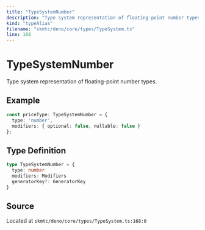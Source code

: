 ```yaml
---
title: "TypeSystemNumber"
description: "Type system representation of floating-point number types."
kind: "typeAlias"
filename: "skmtc/deno/core/types/TypeSystem.ts"
line: 168
---
```


# TypeSystemNumber

Type system representation of floating-point number types.


## Example

```typescript
const priceType: TypeSystemNumber = {
  type: 'number',
  modifiers: { optional: false, nullable: false }
};
```

## Type Definition

```typescript
type TypeSystemNumber = {
  type: number
  modifiers: Modifiers
  generatorKey?: GeneratorKey
}
```

## Source

Located at `skmtc/deno/core/types/TypeSystem.ts:168:0`
